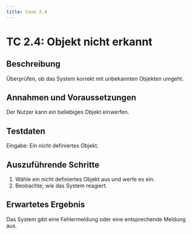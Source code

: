 ```yaml
---
title: Case 2.4
---
```




# TC 2.4: Objekt nicht erkannt

## Beschreibung
Überprüfen, ob das System korrekt mit unbekannten Objekten umgeht.

## Annahmen und Voraussetzungen
Der Nutzer kann ein beliebiges Objekt einwerfen.

## Testdaten
Eingabe: Ein nicht definiertes Objekt.

## Auszuführende Schritte
1. Wähle ein nicht definiertes Objekt aus und werfe es ein.
2. Beobachte, wie das System reagiert.

## Erwartetes Ergebnis
Das System gibt eine Fehlermeldung oder eine entsprechende Meldung aus.